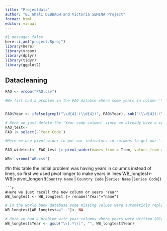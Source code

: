```yaml
---
title: "Projectdata"
author: "EL Ghali DEBBAGH and Victoria SEMINA Project"
format: html
editor: visual
---
```


```r
#| message: false
here::i_am("project.Rproj")
library(here)
library(vroom)
library(dplyr)
library(tidyr)
library(ggplot2)
```

## Datacleaning

```r
FAO <- vroom("FAO.csv")
```

```r
#We fist had a problem in the FAO databse where some years in column 'Year' were witten as and interval example 2014 was written as 2013-2015 ...


FAO$Year <- ifelse(grepl("\\d{4}-(\\d{4})", FAO$Year), sub("(\\d{4})-(\\d{4})", "\\1", FAO$Year) %>% as.numeric() + 1, FAO$Year)

```

```r
# Here we just delete the 'Year code column' since we already have a column year
FAO_test<-
FAO |> select(-`Year Code`)


```

```r
#Here we use pivot wider to put our indicators in columns to get our 'final' first table

FAO_widetest<- FAO_test |> pivot_wider(names_from = Item, values_from = Value, id_cols =c('Year', 'Area'))
```

```r

WB<- vroom("WB.csv")

```
#In this table the initial problem was having years in columns instead of lines, so first we used pivot longer to make years in lines 
WB_longtest<-WB|>pivot_longer(!(`Country Name` | `Country Code` |`Series Name` |`Series Code`))

```
```r
#Here we just recall the new column or years 'Year'
WB_longtest <- WB_longtest |> rename("Year"="name")
```

```r
# In the world bank database some missing values were automaticly replaced by ".." so we replace them with NA
WB_longtest[WB_longtest==".."]<- NA
```

```r
# Here we had a problem with year columns where years were written 2014[YR2014] ... so we wanted to get only the year and delete the [YR2014] for every year 
WB_longtest$Year <- gsub("\\[.*\\]", "", WB_longtest$Year)
```
